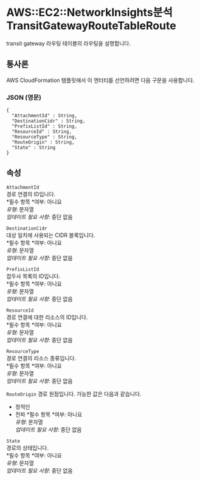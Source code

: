 # AWS::EC2::NetworkInsights분석 TransitGatewayRouteTableRoute

transit gateway 라우팅 테이블의 라우팅을 설명합니다.

## 통사론

AWS CloudFormation 템플릿에서 이 엔터티를 선언하려면 다음 구문을 사용합니다.

### JSON (영문)

```
{
  "AttachmentId" : String,
  "DestinationCidr" : String,
  "PrefixListId" : String,
  "ResourceId" : String,
  "ResourceType" : String,
  "RouteOrigin" : String,
  "State" : String
}
```

## 속성

`AttachmentId`  
경로 연결의 ID입니다.  
*필수 항목 *여부: 아니요  
_유형_: 문자열  
_업데이트 필요 사항_: 중단 없음

`DestinationCidr`  
대상 일치에 사용되는 CIDR 블록입니다.  
*필수 항목 *여부: 아니요  
_유형_: 문자열  
_업데이트 필요 사항_: 중단 없음

`PrefixListId`  
접두사 목록의 ID입니다.  
*필수 항목 *여부: 아니요  
_유형_: 문자열  
_업데이트 필요 사항_: 중단 없음

`ResourceId`  
경로 연결에 대한 리소스의 ID입니다.  
*필수 항목 *여부: 아니요  
_유형_: 문자열  
_업데이트 필요 사항_: 중단 없음

`ResourceType`  
경로 연결의 리소스 종류입니다.  
*필수 항목 *여부: 아니요  
_유형_: 문자열  
_업데이트 필요 사항_: 중단 없음

`RouteOrigin` 경로 원점입니다. 가능한 값은 다음과 같습니다.

- 정적인
- 전파
  *필수 항목 *여부: 아니요  
  _유형_: 문자열  
  _업데이트 필요 사항_: 중단 없음

`State`  
경로의 상태입니다.  
*필수 항목 *여부: 아니요  
_유형_: 문자열  
_업데이트 필요 사항_: 중단 없음

